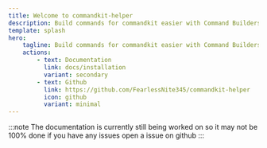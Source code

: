 ```yaml
---
title: Welcome to commandkit-helper
description: Build commands for commandkit easier with Command Builders
template: splash
hero:
    tagline: Build commands for commandkit easier with Command Builders
    actions:
        - text: Documentation
          link: docs/installation
          variant: secondary
        - text: Github
          link: https://github.com/FearlessNite345/commandkit-helper
          icon: github
          variant: minimal
---
```


:::note
  The documentation is currently still being worked on so it may not be
  100% done if you have any issues open a issue on github
:::